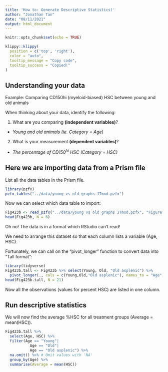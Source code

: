 ```yaml
---
title: 'How to: Generate Descriptive Statistics)'
author: "Jonathan Tan"
date: "08/11/2021"
output: html_document
---
```


```r
knitr::opts_chunk$set(echo = TRUE)
```

```r
klippy::klippy(
  position = c('top', 'right'),
  color = "auto",
  tooltip_message = "Copy code",
  tooltip_success = "Copied!"
)
```

## Understanding your data

Example: Comparing CD150hi (myeloid-biased) HSC between young and old animals

When thinking about your data, identify the following:

1. What are you comparing **(independent variables)**?
 + *Young and old animals (ie. Category = Age)*

2. What is your measurement **(dependent variables)**?
  + *The percentage of CD150^hi^ HSC (Category = HSC)*
  
## Here we are importing data from a Prism file
List all the data tables in the Prism file.

```r
library(pzfx)
pzfx_tables("../data/young vs old graphs JTmod.pzfx")
```

Now we can select which data table to import:
```r
Fig423b <- read_pzfx("../data/young vs old graphs JTmod.pzfx", "Figure 4.2.3B")
head(Fig423b, N = 6)
```

Oh no! The data is in a format which RStudio can't read!

We need to arrange this dataset so that each column lists a variable (Age, HSC).

Fortunately, we can call on the "pivot_longer" function to convert data into "Tall format":
```r
library(tidyverse)
Fig423b.tall <- Fig423b %>% select(Young, Old, "Old asplenic") %>%
  pivot_longer(., cols = c(Young,Old,"Old asplenic"), names_to = "Age", values_to = "HSC") ## Concatenate columns (Young, Old, Old Asplenic) into one column (age)
head(Fig423b.tall, N = 21)
```

Now all the observations (values for percent HSC) are listed in one column.

## Run descriptive statistics
We will now find the average %HSC for all treatment groups (Average = mean(HSC)).
```r
Fig423b.tall %>% 
  select(Age, HSC) %>%
  filter(Age == "Young"|
           Age == "Old"|
           Age == "Old asplenic") %>% 
  na.omit() %>% # Omit values with 'NA'
  group_by(Age) %>% 
  summarise(Average = mean(HSC))
```

